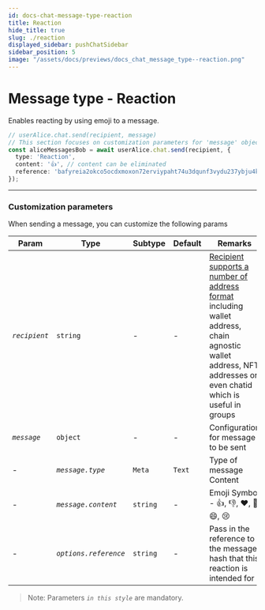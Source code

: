 ```yaml
---
id: docs-chat-message-type-reaction
title: Reaction
hide_title: true
slug: ./reaction
displayed_sidebar: pushChatSidebar
sidebar_position: 5
image: "/assets/docs/previews/docs_chat_message_type--reaction.png"
---
```


# Message type - Reaction

Enables reacting by using emoji to a message.

<head>
  <title>Message Type - Reaction | Push Chat | Push Documentation</title>
</head>


<Tabs className="codetabs" groupId="code-examples">
  <TabItem value="js" attributes={{className: "codetab js"}} default>

```typescript
// userAlice.chat.send(recipient, message)
// This section focuses on customization parameters for 'message' object
const aliceMessagesBob = await userAlice.chat.send(recipient, {
  type: 'Reaction',
  content: '👍', // content can be eliminated
  reference: 'bafyreia2okco5ocdxmoxon72erviypaht74u3dqunf3vydu237ybju4kw4', // pass in the reference to the message hash that this reaction is intended for
});
```

  </TabItem>
</Tabs>

---

### Customization parameters

When sending a message, you can customize the following params

| Param         | Type                  | Subtype                                                                         | Default | Remarks                                                                                                                                                                                                                                            |
| ------------- | --------------------- | ------------------------------------------------------------------------------- | ------- | -------------------------------------------------------------------------------------------------------------------------------------------------------------------------------------------------------------------------------------------------- |
| _`recipient`_ | `string`              | -                                                                               | -       | [Recipient supports a number of address format](/docs/chat/supported-wallet-standards/ 'Supported wallet standards for Push Chat') including wallet address, chain agnostic wallet address, NFT addresses or even chatid which is useful in groups |
| _`message`_   | `object`              | -                                                                               | -       | Configuration for message to be sent                                                                                                                                                                                                               |
| -             | _`message.type`_      | `Meta`                                                                          | `Text`  | Type of message Content                                                                                                                                                                                                                            |
| -             | _`message.content`_   | `string`                                                                        | -       | Emoji Symbol - 👍, 👎, ❤️, 👏, 😄, 😢                                                                                                                                                                                                              |
| -             | _`options.reference`_ | `string`                   | -       | Pass in the reference to the message hash that this reaction is intended for                                                                                                                                                                       |

> Note: Parameters _`in this style`_ are mandatory.
